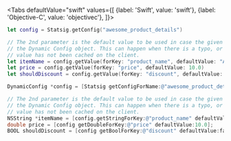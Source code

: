 
<Tabs
  defaultValue="swift"
  values={[
    {label: 'Swift', value: 'swift'},
    {label: 'Objective-C', value: 'objectivec'},
  ]}>
  <TabItem value="swift">

```swift
let config = Statsig.getConfig("awesome_product_details")

// The 2nd parameter is the default value to be used in case the given parameter name does not exist on
// the Dynamic Config object. This can happen when there is a typo, or when the user is offline and the
// value has not been cached on the client.
let itemName = config.getValue(forKey: "product_name", defaultValue: "Awesome Product v1")
let price = config.getValue(forKey: "price", defaultValue: 10.0)
let shouldDiscount = config.getValue(forKey: "discount", defaultValue: false)
```

  </TabItem>
  <TabItem value="objectivec">

```objectivec
DynamicConfig *config = [Statsig getConfigForName:@"awesome_product_details"];

// The 2nd parameter is the default value to be used in case the given parameter name does not exist on
// the Dynamic Config object. This can happen when there is a typo, or when the user is offline and the
// value has not been cached on the client.
NSString *itemName = [config.getStringForKey:@"product_name" defaultValue:@"Awesome Product v1"];
double price = [config getDoubleForKey:@"price" defaultValue:10.0];
BOOL shouldDiscount = [config getBoolForKey:@"discount" defaultValue:false];
```

  </TabItem>
</Tabs>

